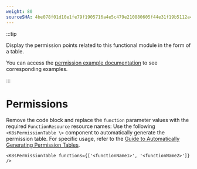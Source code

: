 ```yaml
---
weight: 80
sourceSHA: 4be078f01d10e1fe79f1905716a4e5c479e210880605f44e31f19b5112a48feb
---
```


:::tip

Display the permission points related to this functional module in the form of a table.

You can access the [permission example documentation](https://product-doc-guide.alauda.cn/template/permissions/example.html) to see corresponding examples.

:::

# Permissions

Remove the code block and replace the `function` parameter values with the required `FunctionResource` resource names: 
Use the following `<K8sPermissionTable \>` component to automatically generate the permission table. For specific usage, refer to the [Guide to Automatically Generating Permission Tables](https://product-doc-guide.alauda.cn/guide/auto_gen_permissions.html).

```mdx
<K8sPermissionTable functions={['<functionName1>', '<functionName2>']} />
```
